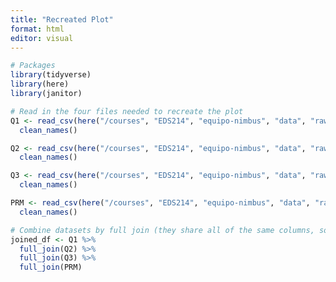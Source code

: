```yaml
---
title: "Recreated Plot"
format: html
editor: visual
---
```

```r
# Packages
library(tidyverse)
library(here)
library(janitor)
```

```r
# Read in the four files needed to recreate the plot
Q1 <- read_csv(here("/courses", "EDS214", "equipo-nimbus", "data", "raw-data", "QuebradaCuenca1-Bisley.csv")) %>%
  clean_names()

Q2 <- read_csv(here("/courses", "EDS214", "equipo-nimbus", "data", "raw-data", "QuebradaCuenca2-Bisley.csv")) %>%
  clean_names()

Q3 <- read_csv(here("/courses", "EDS214", "equipo-nimbus", "data", "raw-data", "QuebradaCuenca3-Bisley.csv")) %>%
  clean_names()

PRM <- read_csv(here("/courses", "EDS214", "equipo-nimbus", "data", "raw-data", "RioMameyesPuenteRoto.csv")) %>%
  clean_names()
```

```r
# Combine datasets by full join (they share all of the same columns, so columns not specified)
joined_df <- Q1 %>%
  full_join(Q2) %>%
  full_join(Q3) %>%
  full_join(PRM)
```

